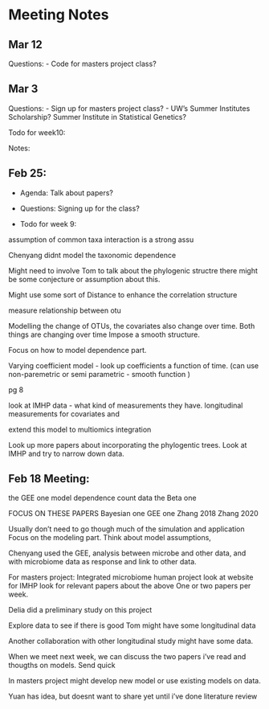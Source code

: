 # Meeting Notes

## Mar 12 

Questions: 
 - Code for masters project class? 
 
 




## Mar 3

Questions:
 - Sign up for masters project class?
 - UW’s Summer Institutes Scholarship? Summer Institute in Statistical Genetics?


Todo for week10:


Notes:





## Feb 25:

 - Agenda:
Talk about papers?

 - Questions:
Signing up for the class?

 - Todo for week 9:

assumption of common taxa interaction is a strong assu

Chenyang didnt model the taxonomic dependence

Might need to involve Tom to talk about the phylogenic structre
there might be some conjecture or assumption about this.


Might use some sort of Distance to enhance the correlation structure



measure relationship between otu

Modelling the change of OTUs, the covariates also change over time.
Both things are changing over time
Impose a smooth structure.


Focus on how to model dependence part.

Varying coefficient model - look up
coefficients a function of time. (can use non-paremetric or semi parametric - smooth function )



pg 8


look at IMHP data - what kind of measurements they have.
longitudinal measurements for covariates and



extend this model to multiomics integration

Look up more papers about incorporating the phylogentic trees.
Look at IMHP and try to narrow down data.














## Feb 18 Meeting:
the GEE one model dependence  count data
the Beta one



FOCUS ON THESE PAPERS
Bayesian one
GEE one
Zhang 2018
Zhang 2020

Usually don't need to go though much of the simulation and application
Focus on the modeling part.
Think about model assumptions,



Chenyang used the GEE,
analysis between microbe and other data, and with microbiome data as response and link to other data.

For masters project:
Integrated microbiome human project
look at website for IMHP
look for relevant papers about the above
One or two papers per week.


Delia did a preliminary study on this project

Explore data to see if there is good
Tom might have some longitudinal data

Another collaboration with other longitudinal study might have some data.


When we meet next week, we can discuss the two papers i've read and thougths on models.
Send quick

In masters project might develop new model or use existing models on data.

Yuan has idea, but doesnt want to share yet until i've done literature review
